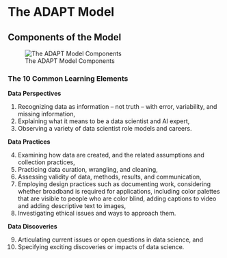 # The ADAPT Model

## Components of the Model

![The ADAPT Model Components](ADAPT_model.png)

### The 10 Common Learning Elements

**Data Perspectives**

 1) Recognizing data as information – not truth – with error, variability, and missing information,
 2) Explaining what it means to be a data scientist and AI expert,
 3) Observing a variety of data scientist role models and careers.
 
**Data Practices**

 4) Examining how data are created, and the related assumptions and collection practices,
 5) Practicing data curation, wrangling, and cleaning,
 6) Assessing validity of data, methods, results, and communication,
 7) Employing design practices such as documenting work, considering whether broadband is required for applications, including color palettes that are visible to people who are color blind, adding captions to video and adding descriptive text to images,
 8) Investigating ethical issues and ways to approach them.

**Data Discoveries**

 9) Articulating current issues or open questions in data science, and
 10) Specifying exciting discoveries or impacts of data science.
